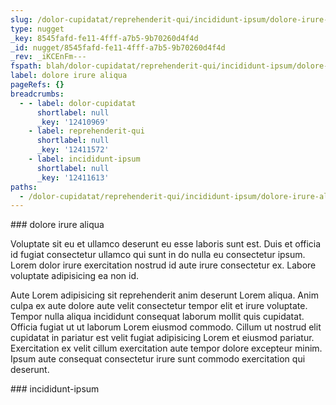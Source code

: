 ```yaml
---
slug: /dolor-cupidatat/reprehenderit-qui/incididunt-ipsum/dolore-irure-aliqua
type: nugget
_key: 8545fafd-fe11-4fff-a7b5-9b70260d4f4d
_id: nugget/8545fafd-fe11-4fff-a7b5-9b70260d4f4d
_rev: _iKCEnFm---
fspath: blah/dolor-cupidatat/reprehenderit-qui/incididunt-ipsum/dolore-irure-aliqua.md
label: dolore irure aliqua
pageRefs: {}
breadcrumbs:
  - - label: dolor-cupidatat
      shortlabel: null
      _key: '12410969'
    - label: reprehenderit-qui
      shortlabel: null
      _key: '12411572'
    - label: incididunt-ipsum
      shortlabel: null
      _key: '12411613'
paths:
  - /dolor-cupidatat/reprehenderit-qui/incididunt-ipsum/dolore-irure-aliqua
---
```


<NuggetArea>
<Nugget slug="/dolor-cupidatat/reprehenderit-qui/incididunt-ipsum/dolore-irure-aliqua" type="nugget" _key="8545fafd-fe11-4fff-a7b5-9b70260d4f4d" _id="nugget/8545fafd-fe11-4fff-a7b5-9b70260d4f4d" _rev="_iKCEnFm---" fspath="blah/dolor-cupidatat/reprehenderit-qui/incididunt-ipsum/dolore-irure-aliqua.md" label="dolore irure aliqua" paths="/dolor-cupidatat/reprehenderit-qui/incididunt-ipsum/dolore-irure-aliqua">
<NuggetBody>
### dolore irure aliqua

Voluptate sit eu et ullamco deserunt eu esse laboris sunt est. Duis et officia id fugiat consectetur ullamco qui sunt in do nulla eu consectetur ipsum. Lorem dolor irure exercitation nostrud id aute irure consectetur ex. Labore voluptate adipisicing ea non id.

Aute Lorem adipisicing sit reprehenderit anim deserunt Lorem aliqua. Anim culpa ex aute dolore aute velit consectetur tempor elit et irure voluptate. Tempor nulla aliqua incididunt consequat laborum mollit quis cupidatat. Officia fugiat ut ut laborum Lorem eiusmod commodo. Cillum ut nostrud elit cupidatat in pariatur est velit fugiat adipisicing Lorem et eiusmod pariatur. Exercitation ex velit cillum exercitation aute tempor dolore excepteur minim. Ipsum aute consequat consectetur irure sunt commodo exercitation qui deserunt.

</NuggetBody>
<Breadcrumbs>
<Crumbs>
<Crumb _key="12410969" label="dolor-cupidatat" /><Crumb _key="12411572" label="reprehenderit-qui" /><Crumb _key="12411613" label="incididunt-ipsum" />
</Crumbs>
</Breadcrumbs>
</Nugget>

<NuggetsInbound>
</NuggetsInbound>
<NuggetsOutbound>
</NuggetsOutbound>
</NuggetArea>
<PassagesInbound>
<Passage direction="inbound" type="passage" _key="12411613" _id="passage/12411613" _rev="_iKCEnFi--_" label="incididunt-ipsum" passage="incididunt-ipsum" fspath="blah/dolor-cupidatat/reprehenderit-qui/incididunt-ipsum" paths="/dolor-cupidatat/reprehenderit-qui/incididunt-ipsum" slug="/dolor-cupidatat/reprehenderit-qui/incididunt-ipsum">
<NuggetBody>
### incididunt-ipsum

</NuggetBody>
<Breadcrumbs>
<Crumbs>
<Crumb _key="12410969" label="dolor-cupidatat" /><Crumb _key="12411572" label="reprehenderit-qui" />
</Crumbs>
</Breadcrumbs>
</Passage>

</PassagesInbound>
<PassagesOutbound>
</PassagesOutbound>